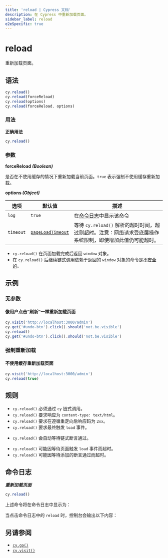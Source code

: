 ```yaml
---
title: 'reload | Cypress 文档'
description: 在 Cypress 中重新加载页面。
sidebar_label: reload
e2eSpecific: true
---
```


<ProductHeading product="app" />

# reload

重新加载页面。

## 语法

```javascript
cy.reload()
cy.reload(forceReload)
cy.reload(options)
cy.reload(forceReload, options)
```

### 用法

<Icon name="check-circle" color="green" /> **正确用法**

```javascript
cy.reload()
```

### 参数

<Icon name="angle-right" /> **forceReload _(Boolean)_**

是否在不使用缓存的情况下重新加载当前页面。`true` 表示强制不使用缓存重新加载。

<Icon name="angle-right" /> **options _(Object)_**

| 选项       | 默认值                                                     | 描述                                                                                                                                                                                        |
| ---------- | ----------------------------------------------------------- | -------------------------------------------------------------------------------------------------------------------------------------------------------------------------------------------------- |
| `log`      | `true`                                                      | 在[命令日志](/app/core-concepts/open-mode#Command-Log)中显示该命令                                                                                                                |
| `timeout`  | [`pageLoadTimeout`](/app/references/configuration#Timeouts) | 等待 `cy.reload()` 解析的超时时间，超过则[超时](#Timeouts)。注意：网络请求受底层操作系统限制，即使增加此值仍可能超时。 |

<HeaderYields />

- `cy.reload()` 在页面加载完成后返回 `window` 对象。
- 在 `cy.reload()` 后继续链式调用依赖于返回的 `window` 对象的命令是[不安全的](/app/core-concepts/retry-ability#Only-queries-are-retried)。

## 示例

### 无参数

#### 像用户点击“刷新”一样重新加载页面

```javascript
cy.visit('http://localhost:3000/admin')
cy.get('#undo-btn').click().should('not.be.visible')
cy.reload()
cy.get('#undo-btn').click().should('not.be.visible')
```

### 强制重新加载

#### 不使用缓存重新加载页面

```javascript
cy.visit('http://localhost:3000/admin')
cy.reload(true)
```

## 规则

<HeaderRequirements />

- `cy.reload()` 必须通过 `cy` 链式调用。
- `cy.reload()` 要求响应为 `content-type: text/html`。
- `cy.reload()` 要求在遵循重定向后响应码为 `2xx`。
- `cy.reload()` 要求最终触发 `load` 事件。

<HeaderAssertions />

- `cy.reload()` 会自动等待链式断言通过。

<HeaderTimeouts />

- `cy.reload()` 可能因等待页面触发 `load` 事件而超时。
- `cy.reload()` 可能因等待添加的断言通过而超时。

## 命令日志

**_重新加载页面_**

```javascript
cy.reload()
```

上述命令将在命令日志中显示为：

<DocsImage
  src="/img/api/reload/test-page-after-reload-button.png"
  alt="命令日志 reload"
/>

当点击命令日志中的 `reload` 时，控制台会输出以下内容：

<DocsImage
  src="/img/api/reload/command-log-for-reload-cypress.png"
  alt="控制台日志 reload"
/>

## 另请参阅

- [`cy.go()`](/api/commands/go)
- [`cy.visit()`](/api/commands/visit)